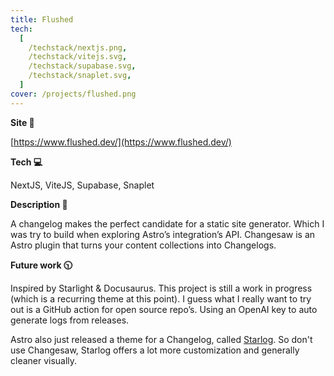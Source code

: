 ```yaml
---
title: Flushed
tech:
  [
    /techstack/nextjs.png,
    /techstack/vitejs.svg,
    /techstack/supabase.svg,
    /techstack/snaplet.svg,
  ]
cover: /projects/flushed.png
---
```


**Site 🔗**

[https://www.flushed.dev/](https://www.flushed.dev/)

**Tech 💻**

NextJS, ViteJS, Supabase, Snaplet

**Description 📖**

A changelog makes the perfect candidate for a static site generator. Which I was try to build when exploring Astro’s integration’s API. Changesaw is an Astro plugin that turns your content collections into Changelogs.

**Future work 🕥**

Inspired by Starlight & Docusaurus. This project is still a work in progress (which is a recurring theme at this point). I guess what I really want to try out is a GitHub action for open source repo’s. Using an OpenAI key to auto generate logs from releases.

Astro also just released a theme for a Changelog, called [Starlog](https://astro.build/themes/details/starlog/). So don't use Changesaw, Starlog offers a lot more customization and generally cleaner visually.

